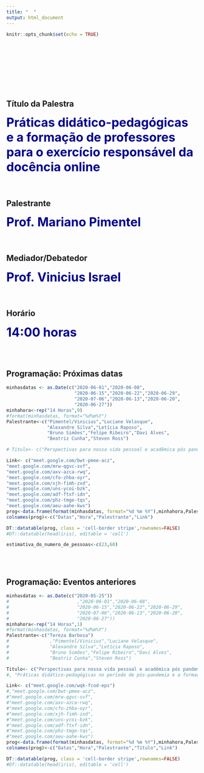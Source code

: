 ```yaml
---
title: "  "
output: html_document
---
```


```r
knitr::opts_chunk$set(echo = TRUE)
```
<br>
<br>
<br>
<br>
<br>
<br>
<br>

## Título da Palestra

<span style=" font-size: 32px; font-weight:bold; color:darkblue;">
Práticas didático-pedagógicas e a formação de professores para o exercício responsável da docência online</span>
<br>
<br>
<br>
<!--
## Resumo

<span style=" font-size: 20px; font-weight:bold; color:darkblue;">A disseminação do COVID- 19 no Brasil e no mundo ainda está cercada de incertezas mas já indicam que deverão acontecer mudanças relevantes na nossa vida. Serão feitas reflexões a respeito das que poderão ser positivas e que medidas para diminuir os efeitos negativos.</span>
<br>
<br>
<br>
-->

## Palestrante

<span style=" font-size: 32px; font-weight:bold; color:darkblue;">Prof. Mariano Pimentel </span>
<br>
<br>
<br>


## Mediador/Debatedor

<span style=" font-size: 32px; font-weight:bold; color:darkblue;">Prof. Vinicius Israel</span>
<br>
<br>
<br>

## Horário

<span style=" font-size: 32px; font-weight:bold; color:darkblue;">14:00 horas</span>

<br>
<br>

## Programação: Próximas datas

```r
minhasdatas <- as.Date(c("2020-06-01","2020-06-08",
                         "2020-06-15","2020-06-22","2020-06-29",
                         "2020-07-06","2020-06-13","2020-06-20",
                         "2020-06-27"))
minhahora<-rep("14 Horas",9)
#format(minhasdatas, format="%d%m%Y")
Palestrante<-c("Pimentel/Vinicius","Luciane Velasque",
               "Alexandre Silva","Letícia Raposo",
               "Bruno Simões","Felipe Ribeiro","Davi Alves",
               "Beatriz Cunha","Steven Ross")

# Titulo<- c("Perspectivas para nossa vida pessoal e acadêmica pós pandemia", "Práticas didático-pedagógicas no período de pós-pandemia e a formação de professores para o exercício responsável da docência online")

Link<- c("meet.google.com/bwt-pmee-acz",
"meet.google.com/mrw-qgvc-svf",
"meet.google.com/axv-azca-rwq",
"meet.google.com/cfo-zhba-oyr",
"meet.google.com/xjh-fimh-zxd",
"meet.google.com/uns-ycoi-bzk",
"meet.google.com/adf-ftxf-idn",
"meet.google.com/phz-tmge-tqs",
"meet.google.com/aeu-aahe-kws")
prog<-data.frame(format(minhasdatas, format="%d %m %Y"),minhahora,Palestrante,Link)
colnames(prog)<-c("Datas","Hora","Palestrante","Link")

DT::datatable(prog, class = 'cell-border stripe',rownames=FALSE)
#DT::datatable(head(iris), editable = 'cell')

estimativa_do_numero_de_pessoas<-c(23,60)
```

<br>
<br>


## Programação: Eventos anteriores

```r
minhasdatas <- as.Date(c("2020-05-25"))
#                         ,"2020-06-01","2020-06-08",
#                         "2020-06-15","2020-06-22","2020-06-29",
#                         "2020-07-06","2020-06-13","2020-06-20",
#                         "2020-06-27"))
minhahora<-rep("14 Horas",1)
#format(minhasdatas, format="%d%m%Y")
Palestrante<-c("Tereza Barbosa")
#               ,"Pimentel/Vinicius","Luciane Velasque",
#               "Alexandre Silva","Letícia Raposo",
#               "Bruno Simões","Felipe Ribeiro","Davi Alves",
#               "Beatriz Cunha","Steven Ross")

Titulo<- c("Perspectivas para nossa vida pessoal e acadêmica pós pandemia")
#, "Práticas didático-pedagógicas no período de pós-pandemia e a formação de professores para o exercício responsável da docência online")

Link<- c("meet.google.com/wqk-fcod-eps")
#,"meet.google.com/bwt-pmee-acz",
#"meet.google.com/mrw-qgvc-svf",
#"meet.google.com/axv-azca-rwq",
#"meet.google.com/cfo-zhba-oyr",
#"meet.google.com/xjh-fimh-zxd",
#"meet.google.com/uns-ycoi-bzk",
#"meet.google.com/adf-ftxf-idn",
#"meet.google.com/phz-tmge-tqs",
#"meet.google.com/aeu-aahe-kws")
prog<-data.frame(format(minhasdatas, format="%d %m %Y"),minhahora,Palestrante,Titulo, Link)
colnames(prog)<-c("Datas","Hora","Palestrante","Título","Link")

DT::datatable(prog, class = 'cell-border stripe',rownames=FALSE)
#DT::datatable(head(iris), editable = 'cell')
```


